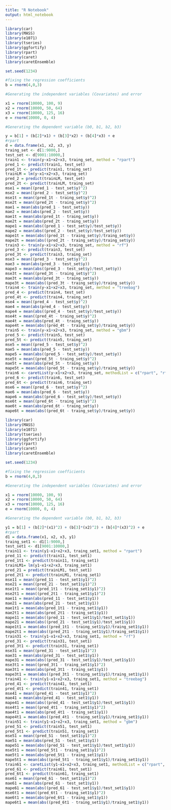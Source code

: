 ```yaml
---
title: "R Notebook"
output: html_notebook
---
```

```r
library(car)
library(MASS)
library(e1071)
library(tseries)
library(ggfortify)
library(rpart)
library(caret)
library(caretEnsemble)

set.seed(1234)

#fixing the regression coefficients
b = rnorm(4,0,3)

#Generating the independent variables (Covariates) and error

x1 = rnorm(10000, 100, 9)
x2 = rnorm(10000, 50, 64)
x3 = rnorm(10000, 125, 16)
e = rnorm(10000, 0, 4)

#Generating the dependent variable (b0, b1, b2, b3)

y = b[1] + (b[2]*x1) + (b[3]*x2) + (b[4]*x3) + e
#rpart
d = data.frame(x1, x2, x3, y)
traing_set <- d[1:9000,]
test_set <- d[9001:10000,]
train1 <- train(y~x1+x2+x3, traing_set, method = "rpart")
pred_1 <- predict(train1, test_set)
pred_1t <- predict(train1, traing_set)
trainLM = lm(y~x1+x2+x3, traing_set)
pred_2 = predict(trainLM, test_set)
pred_2t <- predict(trainLM, traing_set)
mse1 = mean((pred_1 - test_set$y)^2)
mse2 = mean((pred_2 - test_set$y)^2)
mse1t = mean((pred_1t - traing_set$y)^2)
mse2t = mean((pred_2t - traing_set$y)^2)
mae1 = mean(abs(pred_1 - test_set$y))
mae2 = mean(abs(pred_2 - test_set$y))
mae1t = mean(abs(pred_1t - traing_set$y))
mae2t = mean(abs(pred_2t - traing_set$y))
mape1 = mean(abs((pred_1 - test_set$y)/test_set$y))
mape2 = mean(abs((pred_2 - test_set$y)/test_set$y))
mape1t = mean(abs((pred_1t - traing_set$y)/traing_set$y))
mape2t = mean(abs((pred_2t - traing_set$y)/traing_set$y))
train3 <- train(y~x1+x2+x3, traing_set, method = "rf")
pred_3 <- predict(train3, test_set)
pred_3t <- predict(train3, traing_set)
mse3 = mean((pred_3 - test_set$y)^2)
mae3 = mean(abs(pred_3 - test_set$y))
mape3 = mean(abs((pred_3 - test_set$y)/test_set$y))
mse3t = mean((pred_3t - traing_set$y)^2)
mae3t = mean(abs(pred_3t - traing_set$y))
mape3t = mean(abs((pred_3t - traing_set$y)/traing_set$y))
train4 <- train(y~x1+x2+x3, traing_set, method = "treebag")
pred_4 <- predict(train4, test_set)
pred_4t <- predict(train4, traing_set)
mse4 = mean((pred_4 - test_set$y)^2)
mae4 = mean(abs(pred_4 - test_set$y))
mape4 = mean(abs((pred_4 - test_set$y)/test_set$y))
mse4t = mean((pred_4t - traing_set$y)^2)
mae4t = mean(abs(pred_4t - traing_set$y))
mape4t = mean(abs((pred_4t - traing_set$y)/traing_set$y))
train5 <- train(y~x1+x2+x3, traing_set, method = "gbm")
pred_5 <- predict(train5, test_set)
pred_5t <- predict(train5, traing_set)
mse5 = mean((pred_5 - test_set$y)^2)
mae5 = mean(abs(pred_5 - test_set$y))
mape5 = mean(abs((pred_5 - test_set$y)/test_set$y))
mse5t = mean((pred_5t - traing_set$y)^2)
mae5t = mean(abs(pred_5t - traing_set$y))
mape5t = mean(abs((pred_5t - traing_set$y)/traing_set$y))
train6 <- caretList(y~x1+x2+x3, traing_set, methodList = c("rpart", "rf", "svmLinear"))
pred_6 <- predict(train6, test_set)
pred_6t <- predict(train6, traing_set)
mse6 = mean((pred_6 - test_set$y)^2)
mae6 = mean(abs(pred_6 - test_set$y))
mape6 = mean(abs((pred_6 - test_set$y)/test_set$y))
mse6t = mean((pred_6t - traing_set$y)^2)
mae6t = mean(abs(pred_6t - traing_set$y))
mape6t = mean(abs((pred_6t - traing_set$y)/traing_set$y))
```


```r
library(car)
library(MASS)
library(e1071)
library(tseries)
library(ggfortify)
library(rpart)
library(caret)
library(caretEnsemble)

set.seed(1234)

#fixing the regression coefficients
b = rnorm(4,0,3)

#Generating the independent variables (Covariates) and error

x1 = rnorm(10000, 100, 9)
x2 = rnorm(10000, 50, 64)
x3 = rnorm(10000, 125, 16)
e = rnorm(10000, 0, 4)

#Generating the dependent variable (b0, b1, b2, b3)

y1 = b[1] + (b[2]*(x1)^2) + (b[3]*(x2)^2) + (b[4]*(x3)^2) + e
#rpart
d1 = data.frame(x1, x2, x3, y1)
traing_set1 <- d1[1:9000,]
test_set1 <- d1[9001:10000,]
train11 <- train(y1~x1+x2+x3, traing_set1, method = "rpart")
pred_11 <- predict(train11, test_set1)
pred_1t1 <- predict(train11, traing_set1)
trainLM1= lm(y1~x1+x2+x3, traing_set1)
pred_21 = predict(trainLM1, test_set1)
pred_2t1 <- predict(trainLM1, traing_set1)
mse11 = mean((pred_11 - test_set1$y1)^2)
mse21 = mean((pred_21 - test_set1$y1)^2)
mse1t1 = mean((pred_1t1 - traing_set1$y1)^2)
mse2t1 = mean((pred_2t1 - traing_set1$y1)^2)
mae11 = mean(abs(pred_11 - test_set1$y1))
mae21 = mean(abs(pred_21 - test_set1$y1))
mae1t1 = mean(abs(pred_1t1 - traing_set1$y1))
mae2t1 = mean(abs(pred_2t1 - traing_set1$y1))
mape11 = mean(abs((pred_11 - test_set1$y1)/test_set1$y1))
mape21 = mean(abs((pred_21 - test_set1$y1)/test_set1$y1))
mape1t1 = mean(abs((pred_1t1 - traing_set1$y1)/traing_set1$y1))
mape2t1 = mean(abs((pred_2t1 - traing_set1$y1)/traing_set1$y1))
train31 <- train(y1~x1+x2+x3, traing_set1, method = "rf")
pred_31 <- predict(train31, test_set1)
pred_3t1 <- predict(train31, traing_set1)
mse31 = mean((pred_31 - test_set1$y1)^2)
mae31 = mean(abs(pred_31 - test_set1$y1))
mape31 = mean(abs((pred_31 - test_set1$y1)/test_set1$y1))
mse3t1 = mean((pred_3t1 - traing_set1$y1)^2)
mae3t1 = mean(abs(pred_3t1 - traing_set1$y1))
mape3t1 = mean(abs((pred_3t1 - traing_set1$y1)/traing_set1$y1))
train41 <- train(y1~x1+x2+x3, traing_set1, method = "treebag")
pred_41 <- predict(train41, test_set1)
pred_4t1 <- predict(train41, traing_set1)
mse41 = mean((pred_41 - test_set1$y1)^2)
mae41 = mean(abs(pred_41 - test_set1$y1))
mape41 = mean(abs((pred_41 - test_set1$y1)/test_set1$y1))
mse4t1 = mean((pred_4t1 - traing_set1$y1)^2)
mae4t1 = mean(abs(pred_4t1 - traing_set1$y1))
mape4t1 = mean(abs((pred_4t1 - traing_set1$y1)/traing_set1$y1))
train51 <- train(y1~x1+x2+x3, traing_set1, method = "gbm")
pred_51 <- predict(train51, test_set1)
pred_5t1 <- predict(train51, traing_set1)
mse51 = mean((pred_51 - test_set1$y1)^2)
mae51 = mean(abs(pred_51 - test_set1$y1))
mape51 = mean(abs((pred_51 - test_set1$y1)/test_set1$y1))
mse5t1 = mean((pred_5t1 - traing_set1$y1)^2)
mae5t1 = mean(abs(pred_5t1 - traing_set1$y1))
mape5t1 = mean(abs((pred_5t1 - traing_set1$y1)/traing_set1$y1))
train61 <- caretList(y1~x1+x2+x3, traing_set1, methodList = c("rpart", "rf", "svmLinear"))
pred_61 <- predict(train61, test_set1)
pred_6t1 <- predict(train61, traing_set1)
mse61 = mean((pred_61 - test_set1$y1)^2)
mae61 = mean(abs(pred_61 - test_set1$y1))
mape61 = mean(abs((pred_61 - test_set1$y1)/test_set1$y1))
mse6t1 = mean((pred_6t1 - traing_set1$y1)^2)
mae6t1 = mean(abs(pred_6t1 - traing_set1$y1))
mape6t1 = mean(abs((pred_6t1 - traing_set1$y1)/traing_set1$y1))
```
